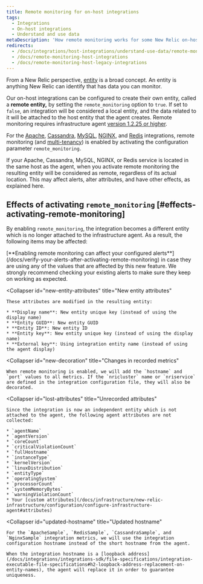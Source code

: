 ```yaml
---
title: Remote monitoring for on-host integrations
tags:
  - Integrations
  - On-host integrations
  - Understand and use data
metaDescription: 'How remote monitoring works for some New Relic on-host integrations (particularly Apache, Cassandra, MySQL, NGINX, and Redis)'
redirects:
  - /docs/integrations/host-integrations/understand-use-data/remote-monitoring-host-integrations
  - /docs/remote-monitoring-host-integrations
  - /docs/remote-monitoring-host-legacy-integrations
---
```


From a New Relic perspective, [entity](/docs/new-relic-one/use-new-relic-one/core-concepts/what-entity-new-relic#what-is-entity) is a broad concept. An entity is anything New Relic can identify that has data you can monitor.

Our on-host integrations can be configured to create their own entity, called a **remote entity,** by setting the `remote_monitoring` option to `true`. If set to `false`, an integration will be considered a local entity, and the data related to it will be attached to the host entity that the agent creates. Remote monitoring requires infrastructure agent [version 1.2.25 or higher](/docs/release-notes/infrastructure-release-notes/infrastructure-agent-release-notes).

For the [Apache](/docs/integrations/host-integrations/host-integrations-list/apache-monitoring-integration), [Cassandra](/docs/integrations/host-integrations/host-integrations-list/cassandra-monitoring-integration), [MySQL](/docs/integrations/host-integrations/host-integrations-list/mysql-monitoring-integration), [NGINX](/docs/integrations/host-integrations/host-integrations-list/nginx-monitoring-integration), and [Redis](/docs/integrations/host-integrations/host-integrations-list/redis-monitoring-integration) integrations, remote monitoring (and [multi-tenancy](/docs/integrations/host-integrations/getting-started/introduction-host-integrations#multiple-instances)) is enabled by activating the configuration parameter `remote_monitoring`.

<Callout variant="important">
  If your Apache, Cassandra, MySQL, NGINX, or Redis service is located in the same host as the agent, when you activate remote monitoring the resulting entity will be considered as remote, regardless of its actual location. This may affect alerts, alter attributes, and have other effects, as explained here.
</Callout>

## Effects of activating `remote_monitoring` [#effects-activating-remote-monitoring]

By enabling `remote_monitoring`, the integration becomes a different entity which is no longer attached to the infrastructure agent. As a result, the following items may be affected:

<CollapserGroup>
  <Collapser
    id="verify-alerts"
    title="Alert verification"
  >
    [**Enabling remote monitoring can affect your configured alerts**](/docs/verify-your-alerts-after-activating-remote-monitoring) in case they are using any of the values that are affected by this new feature. We strongly recommend checking your existing alerts to make sure they keep on working as expected.
  </Collapser>

  <Collapser
    id="new-entity-attributes"
    title="New entity attributes"
  >
    These attributes are modified in the resulting entity:

    * **Display name**: New entity unique key (instead of using the display name)
    * **Entity GUID**: New entity GUID
    * **Entity ID**: New entity ID
    * **Entity key**: New entity unique key (instead of using the display name)
    * **External key**: Using integration entity name (instead of using the agent display)
  </Collapser>

  <Collapser
    id="new-decoration"
    title="Changes in recorded metrics"
  >
    When remote monitoring is enabled, we will add the `hostname` and `port` values to all metrics. If the `nricluster` name or `nriservice` are defined in the integration configuration file, they will also be decorated.
  </Collapser>

  <Collapser
    id="lost-attributes"
    title="Unrecorded attributes"
  >
    Since the integration is now an independent entity which is not attached to the agent, the following agent attributes are not collected:

    * `agentName`
    * `agentVersion`
    * `coreCount`
    * `criticalViolationCount`
    * `fullHostname`
    * `instanceType`
    * `kernelVersion`
    * `linuxDistribution`
    * `entityType`
    * `operatingSystem`
    * `processorCount`
    * `systemMemoryBytes`
    * `warningViolationCount`
    * Your [custom attributes](/docs/infrastructure/new-relic-infrastructure/configuration/configure-infrastructure-agent#attributes)
  </Collapser>

  <Collapser
    id="updated-hostname"
    title="Updated hostname"
  >
    For the `ApacheSample`, `RedisSample`, `CassandraSample`, and `NginxSample` integration metrics, we will use the integration configuration hostname instead of the short hostname from the agent.

    When the integration hostname is a [loopback address](/docs/integrations/integrations-sdk/file-specifications/integration-executable-file-specifications#h2-loopback-address-replacement-on-entity-names), the agent will replace it in order to guarantee uniqueness.
  </Collapser>
</CollapserGroup>
